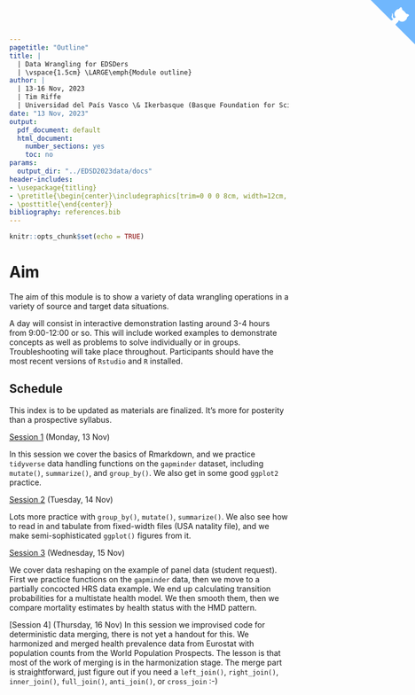 ```yaml
---
pagetitle: "Outline"
title: | 
  | Data Wrangling for EDSDers
  | \vspace{1.5cm} \LARGE\emph{Module outline}
author: |
  | 13-16 Nov, 2023
  | Tim Riffe
  | Universidad del País Vasco \& Ikerbasque (Basque Foundation for Science)
date: "13 Nov, 2023"
output:
  pdf_document: default 
  html_document:
    number_sections: yes
    toc: no
params:
  output_dir: "../EDSD2023data/docs"
header-includes:
- \usepackage{titling}
- \pretitle{\begin{center}\includegraphics[trim=0 0 0 8cm, width=12cm, ]{assets/opik_upv_ikerbasque_logo_strip.pdf}\\[\bigskipamount]}
- \posttitle{\end{center}}
bibliography: references.bib
---
```

<a href="https://github.com/timriffe/EDSD2021data" class="github-corner" aria-label="View source on GitHub"><svg width="80" height="80" viewBox="0 0 250 250" style="fill:#70B7FD; color:#fff; position: absolute; top: 0; border: 0; right: 0;" aria-hidden="true"><path d="M0,0 L115,115 L130,115 L142,142 L250,250 L250,0 Z"></path><path d="M128.3,109.0 C113.8,99.7 119.0,89.6 119.0,89.6 C122.0,82.7 120.5,78.6 120.5,78.6 C119.2,72.0 123.4,76.3 123.4,76.3 C127.3,80.9 125.5,87.3 125.5,87.3 C122.9,97.6 130.6,101.9 134.4,103.2" fill="currentColor" style="transform-origin: 130px 106px;" class="octo-arm"></path><path d="M115.0,115.0 C114.9,115.1 118.7,116.5 119.8,115.4 L133.7,101.6 C136.9,99.2 139.9,98.4 142.2,98.6 C133.8,88.0 127.5,74.4 143.8,58.0 C148.5,53.4 154.0,51.2 159.7,51.0 C160.3,49.4 163.2,43.6 171.4,40.1 C171.4,40.1 176.1,42.5 178.8,56.2 C183.1,58.6 187.2,61.8 190.9,65.4 C194.5,69.0 197.7,73.2 200.1,77.6 C213.8,80.2 216.3,84.9 216.3,84.9 C212.7,93.1 206.9,96.0 205.4,96.6 C205.1,102.4 203.0,107.8 198.3,112.5 C181.9,128.9 168.3,122.5 157.7,114.1 C157.9,116.9 156.7,120.9 152.7,124.9 L141.0,136.5 C139.8,137.7 141.6,141.9 141.8,141.8 Z" fill="currentColor" class="octo-body"></path></svg></a><style>.github-corner:hover .octo-arm{animation:octocat-wave 560ms ease-in-out}@keyframes octocat-wave{0%,100%{transform:rotate(0)}20%,60%{transform:rotate(-25deg)}40%,80%{transform:rotate(10deg)}}@media (max-width:500px){.github-corner:hover .octo-arm{animation:none}.github-corner .octo-arm{animation:octocat-wave 560ms ease-in-out}}</style>



```r
knitr::opts_chunk$set(echo = TRUE)
```

# Aim
The aim of this module is to show a variety of data wrangling operations in a variety of source and target data situations. 

A day will consist in interactive demonstration lasting around 3-4 hours from 9:00-12:00 or so. This will include worked examples to demonstrate concepts as well as problems to solve individually or in groups. Troubleshooting will take place throughout. Participants should have the most recent versions of `Rstudio` and `R` installed.

## Schedule 

This index is to be updated as materials are finalized. It's more for posterity than a prospective syllabus.

[Session 1](Session1) (Monday, 13 Nov)

In this session we cover the basics of Rmarkdown, and we practice `tidyverse` data handling functions on the `gapminder` dataset, including `mutate()`, `summarize()`, and `group_by()`. We also get in some good `ggplot2` practice.

[Session 2](Session2) (Tuesday, 14 Nov)

Lots more practice with `group_by()`, `mutate()`, `summarize()`. We also see how to read in and tabulate from fixed-width files (USA natality file), and we make semi-sophisticated `ggplot()` figures from it. 

[Session 3](Session3) (Wednesday, 15 Nov)

We cover data reshaping on the example of panel data (student request). First we practice functions on the `gapminder` data, then we move to a partially concocted HRS data example. We end up calculating transition probabilities for a multistate health model. We then smooth them, then we compare mortality estimates by health status with the HMD pattern.

[Session 4] (Thursday, 16 Nov)
In this session we improvised code for deterministic data merging, there is not yet a handout for this. We harmonized and merged health prevalence data from Eurostat with population counts from the World Population Prospects. The lesson is that most of the work of merging is in the harmonization stage. The merge part is straightforward, just figure out if you need a `left_join()`, `right_join()`, `inner_join()`, `full_join()`, `anti_join()`, or `cross_join` :-)


